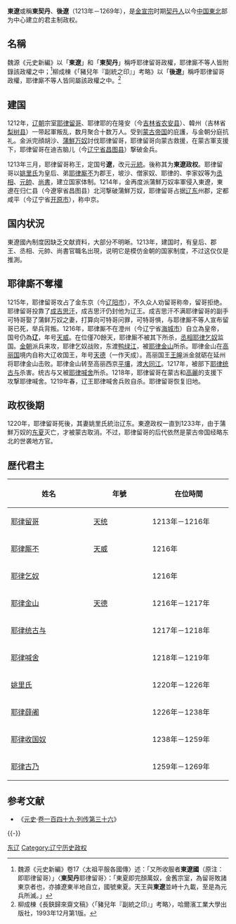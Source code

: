 {{noteTA
|1=zh-hans:姚里氏; zh-hant:姚里氏;
}}
{{中国东北历史}}
'''東遼'''或稱'''東契丹'''、'''後遼'''（1213年－1269年），是[[金宣宗|金宣宗]]时期[[契丹人|契丹人]]以今[[中国东北地区|中国東北]]部为中心建立的君主制政权。

== 名稱 ==

魏源《元史新編》以「'''東遼'''」和「'''東契丹'''」稱呼耶律留哥政權，耶律廝不等人皆附錄該政權之中；<ref>魏源《元史新編》卷17〈太祖平服各國傳〉述：「又所收服者'''東遼國'''（原注：即耶律留哥）」〈'''東契丹'''耶律留哥〉：「東夏即完顏萬奴，金舊宗室，為留哥敗諸東京者也，亦據遼東半地自立，國號東夏。天王與'''東遼'''並峙十九載，至是為元兵所滅。」</ref>柳成棟《「豬兒年『副統之印』」考略》以「'''後遼'''」稱呼耶律留哥政權，耶律廝不等人皆同屬該政權之中。<ref>柳成棟《長鋏歸來齋文稿》〈「豬兒年『副統之印』」考略〉，哈爾濱工業大學出版社，1993年12月第1版。</ref>

== 建国 ==

1212年，[[辽朝|辽朝]]宗室[[耶律留哥|耶律留哥]]、耶律耶的在隆安（今[[吉林省|吉林省]][[农安县|农安县]]）、韓州（吉林省[[梨树县|梨树县]]）一带起軍叛乱，数月聚合十数万人。受到[[蒙古帝国|蒙古帝国]]的庇護，与金朝分庭抗礼。金派完顔胡沙、[[蒲鮮萬奴|蒲鮮万奴]]討伐耶律留哥，耶律留哥向蒙古救援，在蒙古軍支援下，耶律留哥在迪吉脑儿（今[[辽宁省|辽宁省]][[昌图县|昌图县]]）撃破金兵。

1213年三月，耶律留哥称王，定国号'''遼'''，改元[[元統_(耶律留哥)|元統]]。後称其为'''東遼政权'''。耶律留哥以[[姚里氏|姚里氏]]为皇后、弟[[耶律厮不|耶律厮不]]为郡王，坡沙、僧家奴、耶律的、李家奴等为[[丞相|丞相]]、[[元帥|元帥]]、[[尚书_(官职)|尚書]]，建立国家体制。1214年，金再度派蒲鮮万奴率軍侵入東遼，東遼在归仁县（今遼寧省昌图县）北河撃破蒲鮮万奴，耶律留哥占据[[辽东|辽东]]州郡，定都咸平（今辽宁省[[开原市|开原市]]），称中京。

== 国内状況 ==

東遼國內制度因缺乏文献資料，大部分不明晰。1213年，建国时，有皇后、郡王、丞相、元帥、尚書官職名出現，说明它是模仿金朝的国家制度，不过这仅仅是推測。

== 耶律廝不奪權 ==

1215年，耶律留哥攻占了金东京（今[[辽阳市|辽阳市]]），不久众人劝留哥称帝，留哥拒绝。耶律留哥投靠了[[成吉思汗|成吉思汗]]，成吉思汗仍封他为辽王。成吉思汗不满耶律留哥的副手可特哥娶了蒲鲜万奴之妻，打算向可特哥问罪，可特哥惧，与耶律厮不等人宣布留哥已死，举兵背叛。1216年，耶律厮不在澄州（今辽宁省[[海城市|海城市]]）自立為皇帝，国号仍為'''辽'''，年号[[天威|天威]]。在位僅70餘天，耶律厮不被其下所杀，[[丞相|丞相]][[耶律乞奴|耶律乞奴]]监国。[[金朝|金朝]]派兵来攻，耶律乞奴战败，东渡[[鸭绿江|鸭绿江]]，被[[耶律金山|耶律金山]]所杀。耶律金山在[[高麗|高丽国]]境内自称大辽收国王，年号[[天德_(金山)|天德]]（一作天成）。高丽国王[[高麗高宗|王皞]]派金就砺在延州将耶律金山击败。耶律金山转至高丽西京[[平壤|平壤]]，渡[[大同江|大同江]]。1217年，被部下[[耶律统古与|耶律统古与]]杀害。统古与又被[[耶律喊舍|耶律喊舍]]所杀。1218年，耶律留哥在蒙古和[[高麗|高麗]]的支援下攻撃耶律喊舍。1219年春，辽王耶律喊舍兵败自杀。耶律留哥恢复旧地。
 
== 政权後期 ==

1220年，耶律留哥死後，其妻姚里氏統治辽东。東遼政权一直到1233年，由于蒲鮮万奴的[[东夏|东夏]]灭亡，才被蒙古取消。不过，耶律留哥的后代依然是蒙古帝国经略东北的世袭地方官。
 
== 歴代君主 ==
{{main|东辽世系图}}
{|class="wikitable"
!width="250"|姓名
!width="168"|年號
!width="228"|在位時間
|-align="center"
|[[耶律留哥|耶律留哥]]
|[[天統_(耶律留哥)|天统]]
|1213年－1216年
|- align="center"
|[[耶律厮不|耶律厮不]]
|[[天威|天威]]
|1216年
|- align="center"
|[[耶律乞奴|耶律乞奴]]
|
|1216年
|- align="center"
|[[耶律金山|耶律金山]]
|[[天德_(金山)|天德]]
|1216年－1217年
|- align="center"
|[[耶律统古与|耶律统古与]]
|
|1217年－1218年
|- align="center"
|[[耶律喊舍|耶律喊舍]]
|
|1218年－1219年
|-align="center"
|[[姚里氏|姚里氏]]
|
|1220年－1226年
|-align="center"
|[[耶律薛阇|耶律薛阇]]
|
|1226年－1238年
|-align="center"
|[[耶律收国奴|耶律收国奴]]
|
|1238年－1259年
|-align="center"
|[[耶律古乃|耶律古乃]]
|
|1259年－1269年
|}

== 参考文献 ==
{{Reflist}}
*《[[元史|元史]]·[[s:元史/卷149|卷一百四十九·列传第三十六]]》

{{-}}
{{辽朝君主}}
{{辽金夏历史事件}}
{{FiveDynasties-song-liao-jin}}

[[Category:东辽|]]
[[Category:辽宁历史政权|Category:辽宁历史政权]]